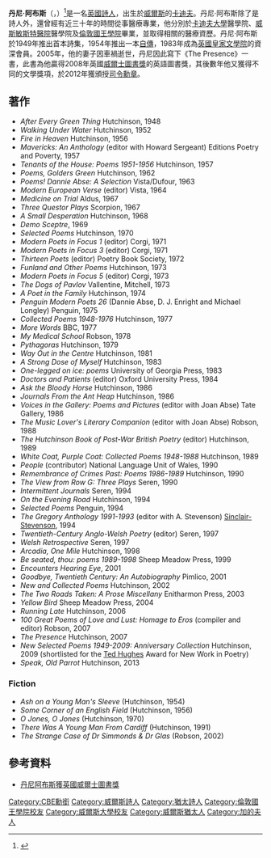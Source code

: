 '''丹尼·阿布斯'''（{{lang-en|'''Dannie Abse'''}}，{{bd|1923年|9月22日|2014年|9月28日|catIdx=Abse}}）{{CBE}}<ref>{{Cite web |url=http://www.telegraph.co.uk/news/obituaries/11126588/Dannie-Abse-obituary.html |title=Dannie Abse - obituary |accessdate=2014-09-29 |archive-date=2020-11-28 |archive-url=https://web.archive.org/web/20201128051416/https://www.telegraph.co.uk/news/obituaries/11126588/Dannie-Abse-obituary.html |dead-url=no }}</ref>是一名[[英國|英國]][[詩人|詩人]]，出生於[[威爾斯|威爾斯]]的[[卡迪夫|卡迪夫]]。丹尼·阿布斯除了是詩人外，還曾經有近三十年的時間從事醫療專業，他分別於[[卡迪夫大學|卡迪夫大學]]醫學院、[[威斯敏斯特醫院|威斯敏斯特醫院]]醫學院及[[倫敦國王學院|倫敦國王學院]]畢業，並取得相關的醫療資歷。丹尼·阿布斯於1949年推出首本詩集，1954年推出一本[[自傳|自傳]]，1983年成為[[英國皇家文學院|英國皇家文學院]]的資深會員。2005年，他的妻子因車禍逝世，丹尼因此寫下《The Presence》一書，此書為他贏得2008年英國[[威爾士圖書獎|威爾士圖書獎]]的英語圖書獎，其後數年他又獲得不同的文學獎項，於2012年獲頒授[[司令勳章|司令勳章]]。

== 著作 ==
*''After Every Green Thing'' Hutchinson, 1948
*''Walking Under Water'' Hutchinson, 1952
*''Fire in Heaven'' Hutchinson, 1956
*''Mavericks: An Anthology'' (editor with Howard Sergeant) Editions Poetry and Poverty, 1957
*''Tenants of the House: Poems 1951-1956'' Hutchinson, 1957
*''Poems, Golders Green'' Hutchinson, 1962
*''Poems! Dannie Abse: A Selection'' Vista/Dufour, 1963
*''Modern European Verse'' (editor) Vista, 1964
*''Medicine on Trial'' Aldus, 1967
*''Three Questor Plays'' Scorpion, 1967
*''A Small Desperation'' Hutchinson, 1968
*''Demo Sceptre'', 1969
*''Selected Poems'' Hutchinson, 1970
*''Modern Poets in Focus 1'' (editor) Corgi, 1971
*''Modern Poets in Focus 3'' (editor) Corgi, 1971
*''Thirteen Poets'' (editor) Poetry Book Society, 1972
*''Funland and Other Poems'' Hutchinson, 1973
*''Modern Poets in Focus 5'' (editor) Corgi, 1973
*''The Dogs of Pavlov'' Vallentine, Mitchell, 1973
*''A Poet in the Family'' Hutchinson, 1974
*''Penguin Modern Poets 26'' (Dannie Abse, D. J. Enright and Michael Longley) Penguin, 1975
*''Collected Poems 1948-1976'' Hutchinson, 1977
*''More Words'' BBC, 1977
*''My Medical School'' Robson, 1978
*''Pythagoras'' Hutchinson, 1979
*''Way Out in the Centre'' Hutchinson, 1981
*''A Strong Dose of Myself'' Hutchinson, 1983
*''One-legged on ice: poems'' University of Georgia Press, 1983
*''Doctors and Patients'' (editor) Oxford University Press, 1984
*''Ask the Bloody Horse'' Hutchinson, 1986
*''Journals From the Ant Heap'' Hutchinson, 1986
*''Voices in the Gallery: Poems and Pictures'' (editor with Joan Abse) Tate Gallery, 1986
*''The Music Lover's Literary Companion'' (editor with Joan Abse) Robson, 1988
*''The Hutchinson Book of Post-War British Poetry'' (editor) Hutchinson, 1989
*''White Coat, Purple Coat: Collected Poems 1948-1988'' Hutchinson, 1989
*''People'' (contributor) National Language Unit of Wales, 1990
*''Remembrance of Crimes Past: Poems 1986-1989'' Hutchinson, 1990
*''The View from Row G: Three Plays'' Seren, 1990
*''Intermittent Journals'' Seren, 1994
*''On the Evening Road'' Hutchinson, 1994
*''Selected Poems'' Penguin, 1994
*''The Gregory Anthology 1991-1993'' (editor with A. Stevenson) [[Sinclair-Stevenson|Sinclair-Stevenson]], 1994
*''Twentieth-Century Anglo-Welsh Poetry'' (editor) Seren, 1997
*''Welsh Retrospective'' Seren, 1997
*''Arcadia, One Mile'' Hutchinson, 1998
*''Be seated, thou: poems 1989-1998'' Sheep Meadow Press, 1999
*''Encounters Hearing Eye'', 2001
*''Goodbye, Twentieth Century: An Autobiography'' Pimlico, 2001
*''New and Collected Poems'' Hutchinson, 2002
*''The Two Roads Taken: A Prose Miscellany'' Enitharmon Press, 2003
*''Yellow Bird'' Sheep Meadow Press, 2004
*''Running Late'' Hutchinson, 2006
*''100 Great Poems of Love and Lust: Homage to Eros'' (compiler and editor) Robson, 2007
*''The Presence'' Hutchinson, 2007
*''New Selected Poems 1949-2009: Anniversary Collection'' Hutchinson, 2009 (shortlisted for the [[Ted_Hughes|Ted Hughes]] Award for New Work in Poetry)
*''Speak, Old Parrot'' Hutchinson, 2013

=== Fiction ===
*''Ash on a Young Man's Sleeve'' (Hutchinson, 1954)
*''Some Corner of an English Field'' (Hutchinson, 1956)
*''O Jones, O Jones'' (Hutchinson, 1970)
*''There Was A Young Man From Cardiff'' (Hutchinson, 1991)
*''The Strange Case of Dr Simmonds & Dr Glas'' (Robson, 2002)

== 參考資料 ==
*[https://web.archive.org/web/20131019230106/http://www.publishing.com.hk/pubnews/NewsDetail.asp?NewsID=20080707101 丹尼阿布斯獲英國威爾士圖書獎]
{{reflist}}

{{Authority control}}
{{DEFAULTSORT:Abse, Dannie}}
[[Category:CBE勳銜|Category:CBE勳銜]]
[[Category:威爾斯詩人|Category:威爾斯詩人]]
[[Category:猶太詩人|Category:猶太詩人]]
[[Category:倫敦國王學院校友|Category:倫敦國王學院校友]]
[[Category:威爾斯大學校友|Category:威爾斯大學校友]]
[[Category:威爾斯猶太人|Category:威爾斯猶太人]]
[[Category:加的夫人|Category:加的夫人]]